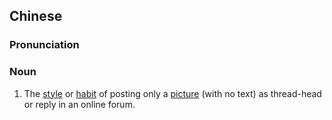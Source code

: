 {{also|一图流}}
==Chinese==
{{zh-forms|s=一图流}}

===Pronunciation===
{{zh-pron
|m=一túliú
|c=jat1 tou4 lau4
|cat=n
}}

===Noun===
{{zh-noun}}

# {{lb|zh|neologism}} The [[style]] or [[habit]] of posting only a [[picture]] (with no text) as thread-head or reply in an online forum.